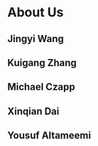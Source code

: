 # About Us

## Jingyi Wang

## Kuigang Zhang

## Michael Czapp

## Xinqian Dai

## Yousuf Altameemi
